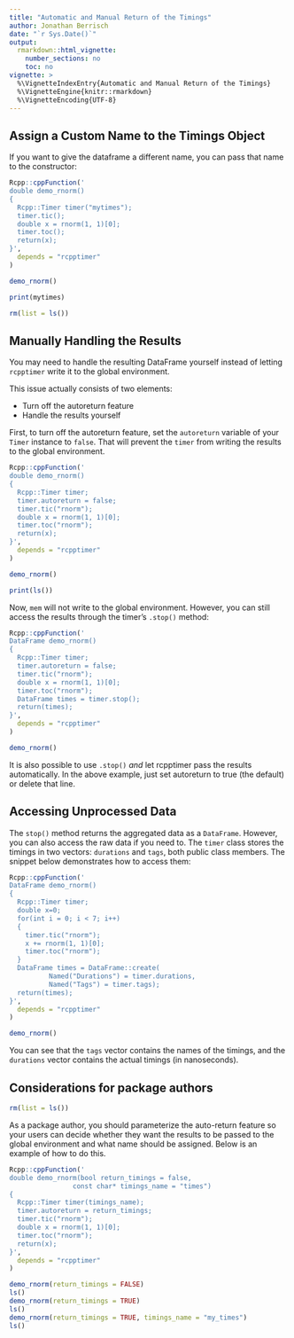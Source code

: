 ```yaml
---
title: "Automatic and Manual Return of the Timings"
author: Jonathan Berrisch
date: "`r Sys.Date()`"
output:
  rmarkdown::html_vignette:
    number_sections: no
    toc: no
vignette: >
  %\VignetteIndexEntry{Automatic and Manual Return of the Timings}
  %\VignetteEngine{knitr::rmarkdown}
  %\VignetteEncoding{UTF-8}
---
```


## Assign a Custom Name to the Timings Object

If you want to give the dataframe a different name, you can pass that name to the constructor:

```r
Rcpp::cppFunction('
double demo_rnorm()
{
  Rcpp::Timer timer("mytimes");
  timer.tic();
  double x = rnorm(1, 1)[0];
  timer.toc();
  return(x);
}',
  depends = "rcpptimer"
)

demo_rnorm()

print(mytimes)
```

```r
rm(list = ls())
```

## Manually Handling the Results

You may need to handle the resulting DataFrame yourself instead of letting `rcpptimer` write it to the global environment. 

This issue actually consists of two elements:

- Turn off the autoreturn feature
- Handle the results yourself

First, to turn off the autoreturn feature, set the `autoreturn` variable of your `Timer` instance to `false`. That will prevent the `timer` from writing the results to the global environment. 

```r
Rcpp::cppFunction('
double demo_rnorm()
{
  Rcpp::Timer timer;
  timer.autoreturn = false;
  timer.tic("rnorm");
  double x = rnorm(1, 1)[0];
  timer.toc("rnorm");
  return(x);
}',
  depends = "rcpptimer"
)

demo_rnorm()

print(ls())
```

Now, `mem` will not write to the global environment. However, you can still access the results through the timer's `.stop()` method:

```r
Rcpp::cppFunction('
DataFrame demo_rnorm()
{
  Rcpp::Timer timer;
  timer.autoreturn = false;
  timer.tic("rnorm");
  double x = rnorm(1, 1)[0];
  timer.toc("rnorm");
  DataFrame times = timer.stop();
  return(times);
}',
  depends = "rcpptimer"
)

demo_rnorm()
```

It is also possible to use `.stop()` *and* let rcpptimer pass the results automatically. In the above example, just set autoreturn to true (the default) or delete that line. 

## Accessing Unprocessed Data

The `stop()` method returns the aggregated data as a `DataFrame`. However, you can also access the raw data if you need to. The `timer` class stores the timings in two vectors: `durations` and `tags`, both public class members. The snippet below demonstrates how to access them: 

```r
Rcpp::cppFunction('
DataFrame demo_rnorm()
{
  Rcpp::Timer timer;
  double x=0;
  for(int i = 0; i < 7; i++)
  {
    timer.tic("rnorm");
    x += rnorm(1, 1)[0];
    timer.toc("rnorm");
  }
  DataFrame times = DataFrame::create(
          Named("Durations") = timer.durations,
          Named("Tags") = timer.tags);
  return(times);
}',
  depends = "rcpptimer"
)

demo_rnorm()
```

You can see that the `tags` vector contains the names of the timings, and the `durations` vector contains the actual timings (in nanoseconds).

## Considerations for package authors

```r
rm(list = ls())
```

As a package author, you should parameterize the auto-return feature so your users can decide whether they want the results to be passed to the global environment and what name should be assigned. Below is an example of how to do this.

```r
Rcpp::cppFunction('
double demo_rnorm(bool return_timings = false,
                const char* timings_name = "times")
{
  Rcpp::Timer timer(timings_name);
  timer.autoreturn = return_timings;
  timer.tic("rnorm");
  double x = rnorm(1, 1)[0];
  timer.toc("rnorm");
  return(x);
}',
  depends = "rcpptimer"
)

demo_rnorm(return_timings = FALSE)
ls()
demo_rnorm(return_timings = TRUE)
ls()
demo_rnorm(return_timings = TRUE, timings_name = "my_times")
ls()
```
